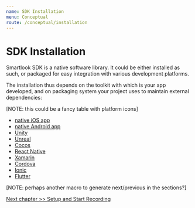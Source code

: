 ```yaml
---
name: SDK Installation
menu: Conceptual
route: /conceptual/installation
---
```



# SDK Installation

Smartlook SDK is a native software library. It could be either installed as such, or packaged for easy integration with various development platforms.

The installation thus depends on the toolkit with which is your app developed, and on packaging system your project uses to maintain external dependencies:

[NOTE: this could be a fancy table with platform icons]

- [native iOS app](/sdk-installation/ios?platform=ios)
- [native Android app](/sdk-installation/android?platform=android)
- [Unity](/sdk-installation/unity?platform=unity)
- [Unreal](/sdk-installation/unreal?platform=unreal)
- [Cocos](/sdk-installation/cocos?platform=cocos)
- [React Native](/sdk-installation/react-native?platform=react)
- [Xamarin](/sdk-installation/xamarin?platform=xamarin)
- [Cordova](/sdk-installation/cordova?platform=cordova)
- [Ionic](/sdk-installation/ionic?platform=ionic)
- [Flutter](/sdk-installation/flutter?platform=flutter)

[NOTE: perhaps another macro to generate next/previous in the sections?]

[Next chapter >> Setup and Start Recording](/conceptual/setup-and-start-recording)